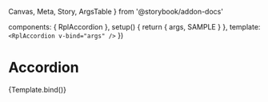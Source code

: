   Canvas,
  Meta,
  Story,
  ArgsTable
} from '@storybook/addon-docs'

  components: { RplAccordion },
  setup() {
    return {
      args,
      SAMPLE
    }
  },
  template: `
    <RplAccordion
      v-bind="args"
    />
  `
})

<Meta
  title='Core/Containers/Accordion'
  component={RplAccordion}
/>

# Accordion

<ArgsTable of={RplAccordion} />

<Canvas>
  <Story
    name='Accordion'
    play={a11yStoryCheck}
    args={{
      id: 'example',
      items: SAMPLE,
      numbered: false
    }}
  >
    {Template.bind()}
  </Story>
</Canvas>
